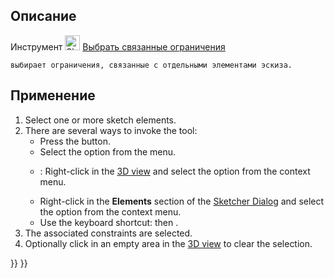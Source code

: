 <languages/>

{{Docnav/ru
|[[Sketcher_SelectElementsWithDoFs/ru|Выбрать недостаточно ограниченные элементы]]
|[[Sketcher_SelectElementsAssociatedWithConstraints/ru|Выбрать связанную геометрию]]
|[[Sketcher_Workbench/ru|Скетчер]]
|IconL=Sketcher_SelectElementsWithDoFs.svg‎
|IconR=Sketcher_SelectElementsAssociatedWithConstraints.svg‎
|IconC=Workbench_Sketcher.svg
}}

{{GuiCommand/ru
|Name=Sketcher SelectConstraints
|Name/ru=Скетчер SelectConstraints
|MenuLocation=Эскиз → Визуализация в эскизе → Выбрать связанные ограничения
|Workbenches=[[Sketcher_Workbench/ru|Скетчер]]
|Shortcut={{KEY|Z}} {{KEY|K}}
|Version=0.15
}}

<span id="Description"></span>
== Описание ==

Инструмент [[Image:Sketcher_SelectConstraints.svg|24px]] [[Sketcher_SelectConstraints/ru|Выбрать связанные ограничения]]
 выбирает ограничения, связанные с отдельными элементами эскиза.

<span id="Usage"></span>
== Применение ==

# Select one or more sketch elements.
# There are several ways to invoke the tool:
#* Press the {{Button|[[File:Sketcher_SelectConstraints.svg|16px]] [[Sketcher_SelectConstraints|Select associated constraints]]}} button.
#* Select the {{MenuCommand|Sketch → Sketcher visual → [[File:Sketcher_SelectConstraints.svg|16px]] Select associated constraints}} option from the menu.
#* {{Version|1.0}}: Right-click in the [[3D_view|3D view]] and select the {{MenuCommand|[[Image:Sketcher_SelectConstraints.svg|16px]] Select associated constraints}} option from the context menu.
#* Right-click in the '''Elements''' section of the [[Sketcher_Dialog|Sketcher Dialog]] and select the {{MenuCommand|[[Image:Sketcher_SelectConstraints.svg|16px]] Select Constraints}} option from the context menu.
#* Use the keyboard shortcut: {{KEY|Z}} then {{KEY|K}}.
# The associated constraints are selected.
# Optionally click in an empty area in the [[3D_view|3D view]] to clear the selection.


{{Docnav/ru
|[[Sketcher_SelectElementsWithDoFs/ru|Выбрать недостаточно ограниченные элементы]]
|[[Sketcher_SelectElementsAssociatedWithConstraints/ru|Выбрать связанную геометрию]]
|[[Sketcher_Workbench/ru|Скетчер]]
|IconL=Sketcher_SelectElementsWithDoFs.svg‎
|IconR=Sketcher_SelectElementsAssociatedWithConstraints.svg‎
|IconC=Workbench_Sketcher.svg
}}

{{Sketcher_Tools_navi{{#translation:}}}}
{{Userdocnavi{{#translation:}}}}